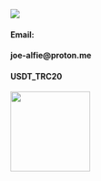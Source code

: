 ![](contacts.jpg)

#### Email:

#### joe-alfie@proton.me

#### USDT_TRC20

![](qr.png){width="140"}
